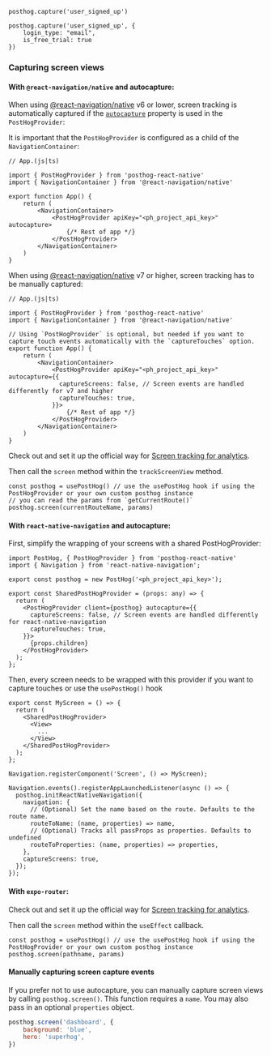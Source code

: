 
<Intro />

```react-native
posthog.capture('user_signed_up')
```

<NamingTip />

<SettingProperties />

```react-native
posthog.capture('user_signed_up', {
    login_type: "email",
    is_free_trial: true
})
```

### Capturing screen views

#### With `@react-navigation/native` and autocapture:

When using [@react-navigation/native](https://reactnavigation.org/docs/6.x/getting-started) v6 or lower, screen tracking is automatically captured if the [`autocapture`](/docs/libraries/react-native#autocapture) property is used in the `PostHogProvider`:

It is important that the `PostHogProvider` is configured as a child of the `NavigationContainer`:

```react-native
// App.(js|ts)

import { PostHogProvider } from 'posthog-react-native'
import { NavigationContainer } from '@react-navigation/native'

export function App() {
    return (
        <NavigationContainer>
            <PostHogProvider apiKey="<ph_project_api_key>" autocapture>
                {/* Rest of app */}
            </PostHogProvider>
        </NavigationContainer>
    )
}
```

When using [@react-navigation/native](https://reactnavigation.org/docs/7.x/getting-started) v7 or higher, screen tracking has to be manually captured:

```react-native
// App.(js|ts)

import { PostHogProvider } from 'posthog-react-native'
import { NavigationContainer } from '@react-navigation/native'

// Using `PostHogProvider` is optional, but needed if you want to capture touch events automatically with the `captureTouches` option.
export function App() {
    return (
        <NavigationContainer>
            <PostHogProvider apiKey="<ph_project_api_key>" autocapture={{
              captureScreens: false, // Screen events are handled differently for v7 and higher
              captureTouches: true,
            }}>
                {/* Rest of app */}
            </PostHogProvider>
        </NavigationContainer>
    )
}
```

Check out and set it up the official way for [Screen tracking for analytics](https://reactnavigation.org/docs/screen-tracking/).

Then call the `screen` method within the `trackScreenView` method.

```react-native
const posthog = usePostHog() // use the usePostHog hook if using the PostHogProvider or your own custom posthog instance
// you can read the params from `getCurrentRoute()`
posthog.screen(currentRouteName, params)
```

#### With `react-native-navigation` and autocapture:

First, simplify the wrapping of your screens with a shared PostHogProvider:

```react-native
import PostHog, { PostHogProvider } from 'posthog-react-native'
import { Navigation } from 'react-native-navigation';

export const posthog = new PostHog('<ph_project_api_key>');

export const SharedPostHogProvider = (props: any) => {
  return (
    <PostHogProvider client={posthog} autocapture={{
      captureScreens: false, // Screen events are handled differently for react-native-navigation
      captureTouches: true,
    }}>
      {props.children}
    </PostHogProvider>
  );
};
```

Then, every screen needs to be wrapped with this provider if you want to capture touches or use the `usePostHog()` hook 

```react-native
export const MyScreen = () => {
  return (
    <SharedPostHogProvider>
      <View>
        ...
      </View>
    </SharedPostHogProvider>
  );
};

Navigation.registerComponent('Screen', () => MyScreen);

Navigation.events().registerAppLaunchedListener(async () => {
  posthog.initReactNativeNavigation({
    navigation: {
      // (Optional) Set the name based on the route. Defaults to the route name.
      routeToName: (name, properties) => name,
      // (Optional) Tracks all passProps as properties. Defaults to undefined
      routeToProperties: (name, properties) => properties,
    },
    captureScreens: true,
  });
});
```

#### With `expo-router`:

Check out and set it up the official way for [Screen tracking for analytics](https://docs.expo.dev/router/reference/screen-tracking/).

Then call the `screen` method within the `useEffect` callback.

```react-native
const posthog = usePostHog() // use the usePostHog hook if using the PostHogProvider or your own custom posthog instance
posthog.screen(pathname, params)
```

#### Manually capturing screen capture events

If you prefer not to use autocapture, you can manually capture screen views by calling `posthog.screen()`. This function requires a `name`. You may also pass in an optional `properties` object.

```javascript
posthog.screen('dashboard', {
    background: 'blue',
    hero: 'superhog',
})
```
